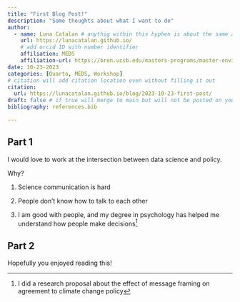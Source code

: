 ```yaml
---
title: "First Blog Post!"
description: "Some thoughts about what I want to do"
author: 
  - name: Luna Catalan # anythig within this hyphen is about the same author
    url: https://lunacatalan.github.io/
    # add orcid ID with number identifier
    affiliation: MEDS
    affiliation-url: https://bren.ucsb.edu/masters-programs/master-environmental-data-science
date: 10-23-2023
categories: [Quarto, MEDS, Workshop]
# citation will add citation location even without filling it out
citation:
  url: https://lunacatalan.github.io/blog/2023-10-23-first-post/
draft: false # if true will merge to main but will not be posted on your website
bibliography: references.bib

---
```


## Part 1

I would love to work at the intersection between data science and policy.

Why?

1. Science communication is hard

2. People don't know how to talk to each other

3. I am good with people, and my degree in psychology has helped me understand how people make decisions[^1]


[^1]: I did a research proposal about the effect of message framing on agreement to climate change policy

## Part 2

Hopefully you enjoyed reading this!